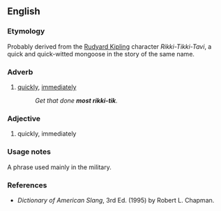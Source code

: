 ==English==

===Etymology===
Probably derived from the [[w:Rudyard Kipling|Rudyard Kipling]] character ''Rikki-Tikki-Tavi'', a quick and quick-witted mongoose in the story of the same name.

===Adverb===
{{en-adv|-}}

# {{slang|US}} [[quickly]], [[immediately]]
#:''Get that done '''most rikki-tik'''.''

===Adjective===
{{en-adj|-}}

# {{slang|US}} quickly, immediately

===Usage notes===
A phrase used mainly in the military.

===References===
*''Dictionary of American Slang'', 3rd Ed. (1995) by Robert L. Chapman.